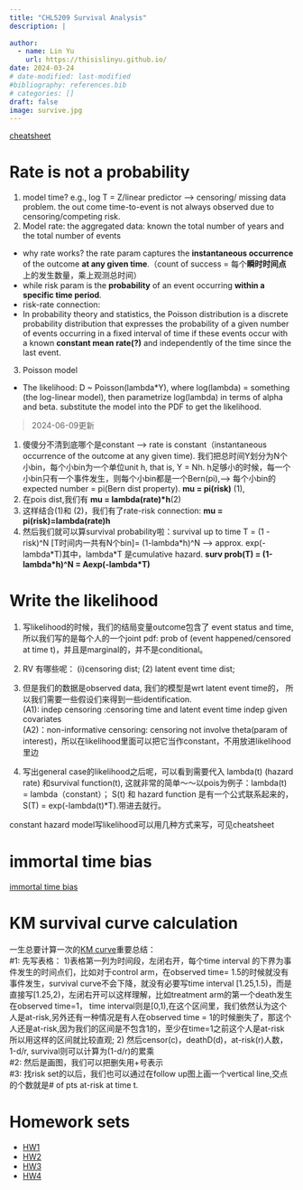 ```yaml
---
title: "CHL5209 Survival Analysis"
description: |
  
author:
  - name: Lin Yu
    url: https://thisislinyu.github.io/
date: 2024-03-24
# date-modified: last-modified
#bibliography: references.bib
# categories: []
draft: false
image: survive.jpg
---
```


[cheatsheet](survival_analysis_comps.pdf)

# Rate is not a probability

1.  model time? e.g., log T = Z/linear predictor --\> censoring/ missing data problem. the out come time-to-event is not always observed due to censoring/competing risk.\
2.  Model rate: the aggregated data: known the total number of years and the total number of events

-   why rate works? the rate param captures the **instantaneous occurrence** of the outcome **at any given time**.（count of success = 每个**瞬时时间点**上的发生数量，乘上观测总时间）
-   while risk param is the **probability** of an event occurring **within a specific time period**.\
-   risk-rate connection:
-   In probability theory and statistics, the Poisson distribution is a discrete probability distribution that expresses the probability of a given number of events occurring in a fixed interval of time if these events occur with a known **constant mean rate(?)** and independently of the time since the last event.\

3.  Poisson model\

-   The likelihood: D \~ Poisson(lambda\*Y), where log(lambda) = something (the log-linear model), then parametrize log(lambda) in terms of alpha and beta. substitute the model into the PDF to get the likelihood.

> 2024-06-09更新

1.  傻傻分不清到底哪个是constant --\> rate is constant（instantaneous occurrence of the outcome at any given time). 我们把总时间Y划分为N个小bin，每个小bin为一个单位unit h, that is, Y = Nh. h足够小的时候，每一个小bin只有一个事件发生，则每个小bin都是一个Bern(pi),--\> 每个小bin的expected number = pi(Bern dist property). **mu = pi(risk)** (1),\
2.  在pois dist,我们有 **mu = lambda(rate)\*h**(2)\
3.  这样结合(1)和 (2)，我们有了rate-risk connection: **mu = pi(risk)=lambda(rate)h**
4.  然后我们就可以算survival probability啦：survival up to time T = (1 - risk)\^N \[T时间内一共有N个bin\]= (1-lambda\*h)\^N --\> approx. exp(-lambda\*T)其中，lambda\*T 是cumulative hazard. **surv prob(T) = (1-lambda\*h)\^N = Aexp(-lambda\*T)**

# Write the likelihood

1.  写likelihood的时候，我们的结局变量outcome包含了 event status and time, 所以我们写的是每个人的一个joint pdf: prob of (event happened/censored at time t)，并且是marginal的，并不是conditional。

2.  RV 有哪些呢： (i)censoring dist; (2) latent event time dist;

3.  但是我们的数据是observed data, 我们的模型是wrt latent event time的， 所以我们需要一些假设们来得到一些identification.\
    (A1): indep censoring :censoring time and latent event time indep given covariates\
    (A2)：non-informative censoring: censoring not involve theta(param of interest)，所以在likelihood里面可以把它当作constant，不用放进likelihood里边

4.  写出general case的likelihood之后呢，可以看到需要代入 lambda(t) (hazard rate) 和survival function(t), 这就非常的简单～～以pois为例子：lambda(t) = lambda（constant）； S(t) 和 hazard function 是有一个公式联系起来的，S(T) = exp(-lambda(t)\*T).带进去就行。

constant hazard model写likelihood可以用几种方式来写，可见cheatsheet

# immortal time bias

[immortal time bias](2024_03_24_immortal_time_bias.pdf)

# KM survival curve calculation

一生总要计算一次的[KM curve](2024_03_08KM_curve.pdf)重要总结：\
#1: 先写表格： 1)表格第一列为时间段，左闭右开，每个time interval 的下界为事件发生的时间点们，比如对于control arm，在observed time= 1.5的时候就没有事件发生，survival curve不会下降，就没有必要写time interval \[1.25,1.5)，而是直接写\[1.25,2)，左闭右开可以这样理解，比如treatment arm的第一个death发生在observed time=1， time interval则是\[0,1),在这个区间里，我们依然认为这个人是at-risk,另外还有一种情况是有人在observed time = 1的时候删失了，那这个人还是at-risk,因为我们的区间是不包含1的，至少在time=1之前这个人是at-risk 所以用这样的区间就比较直观; 2) 然后censor(c)，deathD(d)，at-risk(r)人数，1-d/r, survival则可以计算为(1-d/r)的累乘\
#2: 然后是画图，我们可以把删失用+号表示\
#3: 找risk set的以后，我们也可以通过在follow up图上画一个vertical line,交点的个数就是# of pts at-risk at time t.

# Homework sets

-   [HW1](CHL5209_HW1_All_in_One.pdf)
-   [HW2](CHL5209_HW2_All_in_One.pdf)
-   [HW3](CHL5209_HW3.pdf)
-   [HW4](CHL5209_HW4.pdf)
